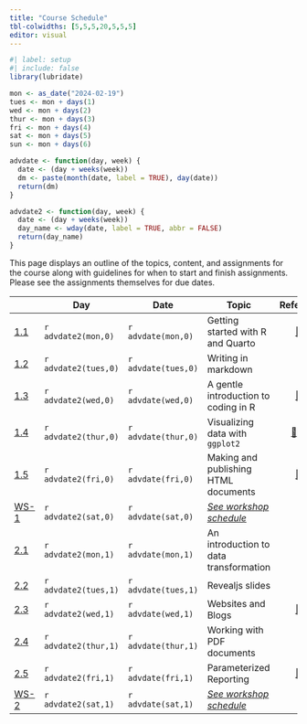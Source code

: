 ```yaml
---
title: "Course Schedule"
tbl-colwidths: [5,5,5,20,5,5,5]
editor: visual
---
```


```r
#| label: setup
#| include: false
library(lubridate)

mon <- as_date("2024-02-19")
tues <- mon + days(1)
wed <- mon + days(2)
thur <- mon + days(3)
fri <- mon + days(4)
sat <- mon + days(5)
sun <- mon + days(6)

advdate <- function(day, week) {
  date <- (day + weeks(week))
  dm <- paste(month(date, label = TRUE), day(date))
  return(dm)  
}

advdate2 <- function(day, week) {
  date <- (day + weeks(week))
  day_name <- wday(date, label = TRUE, abbr = FALSE)
  return(day_name)
}
```

This page displays an outline of the topics, content, and assignments for the course along with guidelines for when to start and finish assignments. Please see the assignments themselves for due dates.

::: column-screen-inset-right
|                                             | Day                  | Date                | Topic                                                |                                                                                         Reference                                                                                         |                                                                                                                Videos                                                                                                                 |                                                       Assignments                                                        |
|-----------|-----------|-----------|-----------|:---------:|:---------:|:---------:|
| [1.1](/modules/module-1.1.qmd "Module 1.1") | `r advdate2(mon,0)`  | `r advdate(mon,0)`  | Getting started with R and Quarto                    |            [📖](https://rstudio-education.github.io/hopr/starting.html "hopwr, Appendix A and B") [📖](https://quarto.org/docs/get-started/hello/rstudio.html "Hello, Quarto")            |                                               [🖥️](https://youtu.be/eimM6pNkYjE "Getting Started with R and RStudio") [🖥️](https://youtu.be/6QN9ZYURDFg "Getting Started with Quarto")                                                |                                                                                                                          |
| [1.2](/modules/module-1.2.qmd "Module 1.2") | `r advdate2(tues,0)` | `r advdate(tues,0)` | Writing in markdown                                  |                                                           [📖](https://www.markdownguide.org/getting-started/ "Markdown Guide")                                                           |                                                                           [🖥️](https://www.youtube.com/watch?v=bTVIMt3XllM "Learn Markdown in 30 Minutes!")                                                                           |                                                                                                                          |
| [1.3](/modules/module-1.3.qmd "Module 1.3") | `r advdate2(wed,0)`  | `r advdate(wed,0)`  | A gentle introduction to coding in R                 |                   [📖](https://rstudio-education.github.io/hopr/basics.html "hopwr, ch. 2") [📖](https://rstudio-education.github.io/hopr/packages.html "hopwr, ch. 3")                   | [🖥️](https://www.youtube.com/watch?v=hvFBDmT4bdY "Objects and Functions") [🖥️](https://youtu.be/9f2g7RN5N0I?si=WMsaGlhFC7Fx-ZNy "Using Data Frames") [🖥️](https://youtu.be/-wTcDqJWSzA?si=eFDLuxdElz5LmJlQ "How to Install Packages") |                                                                                                                          |
| [1.4](/modules/module-1.4.qmd "Module 1.4") | `r advdate2(thur,0)` | `r advdate(thur,0)` | Visualizing data with `ggplot2`                      | [📖](https://r4ds.hadley.nz/data-import "r4ds, ch. 7") [📖](https://r4ds.hadley.nz/data-visualize.html "r4ds, ch. 1") [📖](https://r4ds.hadley.nz/communication.html#labels "r4ds, 12.2") |                                                             [🖥️](https://youtu.be/QG1oDJPoIio "Make a Bar Chart") [🖥️](https://youtu.be/PnmQ2MFQpIc "Make a Line Chart")                                                              |                                                                                                                          |
| [1.5](/modules/module-1.5.qmd "Module 1.5") | `r advdate2(fri,0)`  | `r advdate(fri,0)`  | Making and publishing HTML documents                 |                 [📖](https://quarto.org/docs/output-formats/html-basics.html "HTML Basics") [📖](https://quarto.org/docs/output-formats/html-themes.html "HTML Theming")                  |                                                                      [🖥️](https://youtu.be/l-AQ4yAQXy0?si=-ow4C9H6nbMCki0c "Create and Publish HTML Documents")                                                                       |                                                                                                                          |
| [WS-1](/weeks/workshop-day1.html "Day 1")   | `r advdate2(sat,0)`  | `r advdate(sat,0)`  | [*See workshop schedule*](/weeks/workshop-day1.html) |                                                                                                                                                                                           |                                                                                                                                                                                                                                       |                            [🧮](/assignments/coding-assignment-1.html "Coding assignment 1")                             |
| [2.1](/modules/module-2.1.qmd "Module 2.1") | `r advdate2(mon,1)`  | `r advdate(mon,1)`  | An introduction to data transformation               |                                                                 [📖](https://r4ds.hadley.nz/data-transform "r4ds, ch. 3")                                                                 |                                                                                [🖥️](https://youtu.be/ScQD47eJeAE "Transforming Data with dplyr Verbs")                                                                                |                                                                                                                          |
| [2.2](/modules/module-2.2.qmd "Module 2.2") | `r advdate2(tues,1)` | `r advdate(tues,1)` | Revealjs slides                                      |                                                             [📖](https://quarto.org/docs/presentations/revealjs/ "Revealjs")                                                              |                                                                                 [🖥️](https://www.youtube.com/watch?v=SAi8-P49F2Y&t=854s "Slidecraft")                                                                                 |                                                                                                                          |
| [2.3](/modules/module-2.3.qmd "Module 2.3") | `r advdate2(wed,1)`  | `r advdate(wed,1)`  | Websites and Blogs                                   |                          [📖](https://quarto.org/docs/websites/ "Creating a Website") [📖](https://quarto.org/docs/websites/website-blog.html "Creating a Blog")                          |                                                                        [🖥️](https://youtu.be/t8qtcDyCRFA?si=Zbwd0Ydx5pIWrkMW "Create & Publish a Quarto Blog")                                                                        |                                                                                                                          |
| [2.4](/modules/module-2.4.qmd "Module 2.4") | `r advdate2(thur,1)` | `r advdate(thur,1)` | Working with PDF documents                           |                                                         [📖](https://quarto.org/docs/output-formats/pdf-basics.html "PDF Basics")                                                         |                                                                                                                  🖥️                                                                                                                   |                                                                                                                          |
| [2.5](/modules/module-2.5.qmd "Module 2.5") | `r advdate2(fri,1)`  | `r advdate(fri,1)`  | Parameterized Reporting                              |          [📖](https://quarto.org/docs/computations/parameters.html "Parameters in Quarto") [📖](https://book.rwithoutstatistics.com/parameterized-reports-chapter "rwos, ch. 7")          |                                                                      [🖥️](https://www.youtube.com/watch?v=GAshEkcp7kQ "Learn How Parameterized Reporting Works")                                                                      |                                                                                                                          |
| [WS-2](/weeks/workshop-day2.html "Day 2")   | `r advdate2(sat,1)`  | `r advdate(sat,1)`  | [*See workshop schedule*](/weeks/workshop-day2.html) |                                                                                                                                                                                           |                                                                                                                                                                                                                                       | [🧮](/assignments/coding-assignment-2.html "Coding assignment 2") [✍️](/project/project-assignment.html "Final project") |
:::
